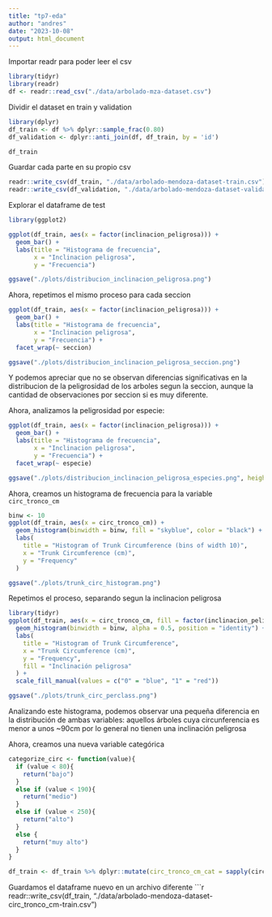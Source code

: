 ```yaml
---
title: "tp7-eda"
author: "andres"
date: "2023-10-08"
output: html_document
---
```

Importar readr para poder leer el csv

```r
library(tidyr)
library(readr)
df <- readr::read_csv("./data/arbolado-mza-dataset.csv")
```

Dividir el dataset en train y validation

```r
library(dplyr)
df_train <- df %>% dplyr::sample_frac(0.80)
df_validation <- dplyr::anti_join(df, df_train, by = 'id')

df_train
```
Guardar cada parte en su propio csv
```r
readr::write_csv(df_train, "./data/arbolado-mendoza-dataset-train.csv")
readr::write_csv(df_validation, "./data/arbolado-mendoza-dataset-validation.csv")
```
Explorar el dataframe de test
```r
library(ggplot2)

ggplot(df_train, aes(x = factor(inclinacion_peligrosa))) +
  geom_bar() +
  labs(title = "Histograma de frecuencia",
       x = "Inclinacion peligrosa",
       y = "Frecuencia")

ggsave("./plots/distribucion_inclinacion_peligrosa.png")
```
Ahora, repetimos el mismo proceso para cada seccion
```r
ggplot(df_train, aes(x = factor(inclinacion_peligrosa))) +
  geom_bar() +
  labs(title = "Histograma de frecuencia",
       x = "Inclinacion peligrosa",
       y = "Frecuencia") +
  facet_wrap(~ seccion)

ggsave("./plots/distribucion_inclinacion_peligrosa_seccion.png")
```
Y podemos apreciar que no se observan diferencias significativas en la distribucion de la peligrosidad de los arboles segun la seccion, aunque la cantidad de observaciones por seccion si es muy diferente.

Ahora, analizamos la peligrosidad por especie:
```r
ggplot(df_train, aes(x = factor(inclinacion_peligrosa))) +
  geom_bar() +
  labs(title = "Histograma de frecuencia",
       x = "Inclinacion peligrosa",
       y = "Frecuencia") +
  facet_wrap(~ especie)

ggsave("./plots/distribucion_inclinacion_peligrosa_especies.png", height = 10)
```
Ahora, creamos un histograma de frecuencia para la variable ```circ_tronco_cm```
```r
binw <- 10
ggplot(df_train, aes(x = circ_tronco_cm)) +
  geom_histogram(binwidth = binw, fill = "skyblue", color = "black") +
  labs(
    title = "Histogram of Trunk Circumference (bins of width 10)",
    x = "Trunk Circumference (cm)",
    y = "Frequency"
  ) 

ggsave("./plots/trunk_circ_histogram.png")
```
Repetimos el proceso, separando segun la inclinacion peligrosa
```r
library(tidyr)
ggplot(df_train, aes(x = circ_tronco_cm, fill = factor(inclinacion_peligrosa),)) +
  geom_histogram(binwidth = binw, alpha = 0.5, position = "identity") +
  labs(
    title = "Histogram of Trunk Circumference",
    x = "Trunk Circumference (cm)",
    y = "Frequency",
    fill = "Inclinación peligrosa"
  ) +  
  scale_fill_manual(values = c("0" = "blue", "1" = "red"))

ggsave("./plots/trunk_circ_perclass.png")
```
Analizando este histograma, podemos observar una pequeña diferencia en la distribución de ambas variables: aquellos árboles cuya circunferencia es menor a unos ~90cm por lo general no tienen una inclinación peligrosa

Ahora, creamos una nueva variable categórica
```r
categorize_circ <- function(value){
  if (value < 80){
    return("bajo")
  }
  else if (value < 190){
    return("medio")
  }
  else if (value < 250){
    return("alto")
  }
  else {
    return("muy alto")
  }
}

df_train <- df_train %>% dplyr::mutate(circ_tronco_cm_cat = sapply(circ_tronco_cm, categorize_circ))
```
Guardamos el dataframe nuevo en un archivo diferente
```r
readr::write_csv(df_train, "./data/arbolado-mendoza-dataset-circ_tronco_cm-train.csv")

